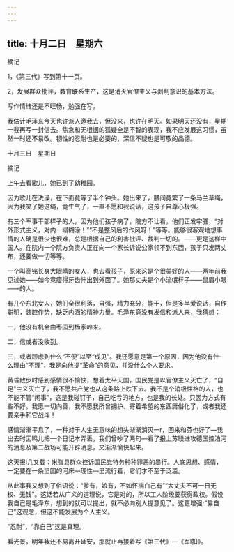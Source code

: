 ```yaml
---
---
---
```

title: 十月二日　星期六
---




摘记

1，《第三代》写到第十一页。

2，发展群众批评，教育联系生产，这是消灭官僚主义与剥削意识的基本方法。

写作情绪还是不旺畅，勉强在写。

我估计毛泽东今天也许派人邀我去，但没来，也许在明天。如果明天还没有，星期一我再写一封信去。焦急和无根据的狐疑全是不智的表现，我不应发展这习惯，虽然一时还不易改。韧性的忍耐也是必要的，深信不疑也是可敬的品德。





十月三日　星期日


摘记

上午去看歌儿，她已到了幼稚园。

因为歌儿在洗澡，在下面竟等了半个钟头。她出来了，腰间竟繁了一条马兰草绳，因为我笑了她这绳，竟生气了，一直不愿和我说话，这孩子自尊心极强。

有三个军事干部样子的人，因为他们孩子病了，院方不让看，他们正发牢骚，“对外形式主义，对内一塌糊涂！”“不是整风后的作风呀！”等等。能够很客观地想事情的人确是很少也很难，总是根据自己的利害批评、裁判一切的。——更是这样中国人。在院内一个院方负责人正在向一个家长诉说公家领不到东西，孩子只发两丈布，还要做一切等等。

一个叫高铭长身大眼睛的女人，也去看孩子，原来这是个很美好的人——两年前我见过她——如今竟瘦得牙齿伸出到外面了。她那丈夫是个小流氓样子——鼠眉小眼——的人。

有几个东北女人，她们全很利落，自强，精力充分，能干，但是多半爱说话，自作聪明，装腔作势，缺乏内涵的精神力量。毛泽东竟没有发信和派人来，我猜想：

一，他没有机会由枣园到杨家岭来。

二，信或者没收到。

三，或者顾虑到什么“不便”以至“成见”。我还愿意是第一个原因，因为他没有什·么理由“不理”，我是向他提“革命”的意见，并没什么个人要求。

黄昏散步时感到感情很不愉快，想着太平天国，国民党是以官僚主义灭亡了，“自足”主义灭亡了，我不愿共产党也从这条路上跌下去。我不是个消极性格的人，也不能不管“闲事”，这是我碰钉子，自己吃亏的地方，也是我的长处。只因为方式有些不好。我愿一切向善，我不愿我所曾拥护、寄着希望的东西庸俗化了，或者我还要亲手和它战斗！

感情渐渐平息了，一种对于人生无意味的想头渐渐消灭一r，回来和芬也好了―我出去时因鸣儿把一个日记本弄丢，我们曾吵了两句―看了报上苏联进攻德国控泊河的消息及第二战场可能开辟消息，又渐渐愉快起来。

这天报l几又载：米脂县群众控诉国民党特务种种罪恶的暴行。人底思想、感情，一定要在一条坚固的河床―理性―里流行着，它们才不至于泛滥。

从此事我又想到了俗语说：“爹有，娘有，不如怀揣白己有”“大丈夫不可一日无权、无钱”。这话若从广义的道理说，它是对的，所以工人阶级要获得政权。假设我自己是毛泽东，想到的就可以提出，就不必向别人提意见了。这更增强r“靠自己”这观念，但这不能发展为个人主义。

“忍耐”，“靠自己”这是真理。

看光景，明年我还不易离开延安，那就止再接着写《第三代》―《军l扣》。